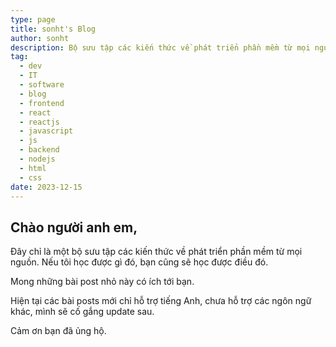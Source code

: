```yaml
---
type: page
title: sonht's Blog
author: sonht
description: Bộ sưu tập các kiến thức về phát triển phần mềm từ mọi nguồn
tag:
  - dev
  - IT
  - software
  - blog
  - frontend
  - react
  - reactjs
  - javascript
  - js
  - backend
  - nodejs
  - html
  - css
date: 2023-12-15
---
```

## Chào người anh em,
Đây chỉ là một bộ sưu tập các kiến thức về phát triển phần mềm từ mọi nguồn. Nếu tôi học được gì đó, bạn cũng sẽ học được điều đó.

Mong những bài post nhỏ này có ích tới bạn.

Hiện tại các bài posts mới chỉ hỗ trợ tiếng Anh, chưa hỗ trợ các ngôn ngữ khác, mình sẽ cố gắng update sau.

Cảm ơn bạn đã ủng hộ.